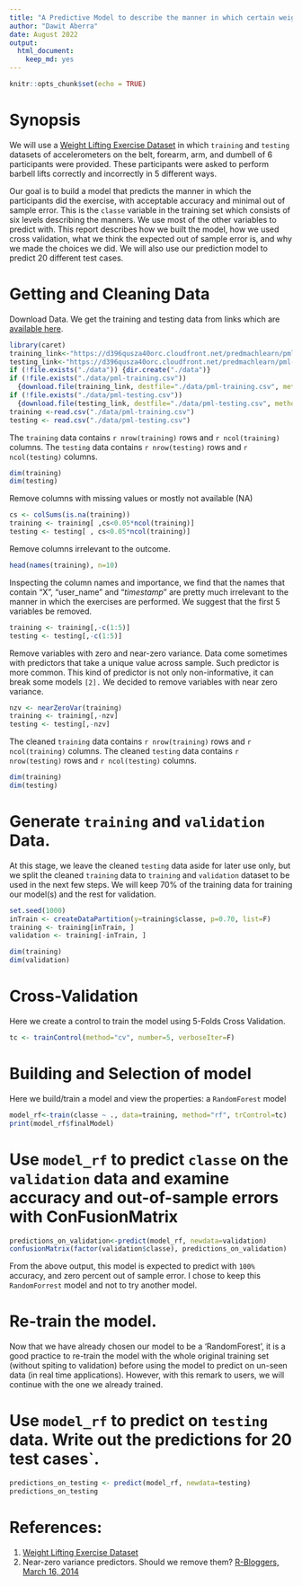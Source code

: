 ```yaml
---
title: "A Predictive Model to describe the manner in which certain weight lifting exercises are completed." 
author: "Dawit Aberra" 
date: August 2022 
output:
  html_document:
    keep_md: yes
---
```


```r
knitr::opts_chunk$set(echo = TRUE)
```

# Synopsis

We will use a [Weight Lifting Exercise Dataset](http://web.archive.org/web/20161224072740/http:/groupware.les.inf.puc-rio.br/har) in which `training` and `testing` datasets of accelerometers on the belt, forearm, arm, and dumbell of 6 participants were provided. These participants were asked to perform barbell lifts correctly and incorrectly in 5 different ways.

Our goal is to build a model that predicts the manner in which the participants did the exercise, with acceptable accuracy and minimal out of sample error. This is the `classe` variable in the training set which consists of six levels describing the manners. We use most of the other variables to predict with. This report describes how we built the model, how we used cross validation, what we think the expected out of sample error is, and why we made the choices we did. We will also use our prediction model to predict 20 different test cases.

# Getting and Cleaning Data

Download Data. We get the training and testing data from links which are [available here](http://groupware.les.inf.puc-rio.br/har).

```r
library(caret)
training_link<-"https://d396qusza40orc.cloudfront.net/predmachlearn/pml-training.csv"
testing_link<-"https://d396qusza40orc.cloudfront.net/predmachlearn/pml-testing.csv"
if (!file.exists("./data")) {dir.create("./data")}
if (!file.exists("./data/pml-training.csv")) 
  {download.file(training_link, destfile="./data/pml-training.csv", method="curl")}
if (!file.exists("./data/pml-testing.csv")) 
  {download.file(testing_link, destfile="./data/pml-testing.csv", method="curl")}
training <-read.csv("./data/pml-training.csv")
testing <- read.csv("./data/pml-testing.csv")
```

The `training` data contains `r nrow(training)` rows and `r ncol(training)` columns. The `testing` data contains `r nrow(testing)` rows and `r ncol(testing)` columns.

```r
dim(training)
dim(testing)
```

Remove columns with missing values or mostly not available (NA)

```r
cs <- colSums(is.na(training))
training <- training[ ,cs<0.05*ncol(training)]
testing <- testing[ , cs<0.05*ncol(training)]
```

Remove columns irrelevant to the outcome. 
```r
head(names(training), n=10)
```
Inspecting the column names and importance, we find that the names that contain "X", "user_name" and "_timestamp_" are pretty much irrelevant to the manner in which the exercises are performed. We suggest that the first 5 variables be removed.


```r
training <- training[,-c(1:5)] 
testing <- testing[,-c(1:5)] 
```

Remove variables with zero and near-zero variance. Data come sometimes with predictors that take a unique value across sample. Such predictor is more common. This kind of predictor is not only non-informative, it can break some models `[2].` We decided to remove variables with near zero variance.

```r
nzv <- nearZeroVar(training)
training <- training[,-nzv]
testing <- testing[,-nzv]
```

The cleaned `training` data contains `r nrow(training)` rows and `r ncol(training)` columns. The cleaned `testing` data contains `r nrow(testing)` rows and `r ncol(testing)` columns.

```r
dim(training)
dim(testing)
```

# Generate `training` and `validation` Data.

At this stage, we leave the cleaned `testing` data aside for later use only, but we split the cleaned `training` data to `training` and `validation` dataset to be used in the next few steps. We will keep 70% of the training data for training our model(s) and the rest for validation.

```r
set.seed(1000)
inTrain <- createDataPartition(y=training$classe, p=0.70, list=F)
training <- training[inTrain, ]
validation <- training[-inTrain, ]
```

```r
dim(training)
dim(validation)
```

# Cross-Validation

Here we create a control to train the model using 5-Folds Cross Validation.

```r
tc <- trainControl(method="cv", number=5, verboseIter=F)
```

# Building and Selection of model

Here we build/train a model and view the properties: a `RandomForest` model

```r
model_rf<-train(classe ~ ., data=training, method="rf", trControl=tc)
print(model_rf$finalModel)
```

# Use `model_rf` to predict `classe` on the `validation` data and examine accuracy and out-of-sample errors with ConFusionMatrix

```r
predictions_on_validation<-predict(model_rf, newdata=validation)
confusionMatrix(factor(validation$classe), predictions_on_validation)
```

From the above output, this model is expected to predict with `100%` accuracy, and zero percent out of sample error.
I chose to keep this `RandomForrest` model and not to try another model.

# Re-train the model.

Now that we have already chosen our model to be a 'RandomForest', it is a good practice to re-train the model with the whole original training set (without spiting to validation) before using the model to predict on un-seen data (in real time applications). However, with this remark to users, we will continue with the one we already trained. 

# Use `model_rf` to predict on `testing` data. Write out the predictions for 20 test cases`.

```r
predictions_on_testing <- predict(model_rf, newdata=testing)
predictions_on_testing
```

# References:
1. [Weight Lifting Exercise Dataset](http://web.archive.org/web/20161224072740/http:/groupware.les.inf.puc-rio.br/har)
2.  Near-zero variance predictors. Should we remove them? [R-Bloggers, March 16, 2014](https://www.r-bloggers.com/2014/03/near-zero-variance-predictors-should-we-remove-them/)


